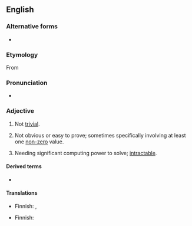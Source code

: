 {{also|non-trivial}}

==English==

===Alternative forms===
* {{l|en|non-trivial}}

===Etymology===
From {{prefix|en|non|trivial}}

===Pronunciation===
* {{a|UK}} {{IPA|en|/ˌnɒnˈtɹɪ.vi.əl/}}

===Adjective===
{{wikipedia}}
{{en-adj}}

# Not [[trivial]].
# {{lb|en|mathematics}} Not obvious or easy to prove; sometimes specifically involving at least one [[non-zero]] value.
# {{lb|en|computing}} Needing significant computing power to solve; [[intractable]].

====Derived terms====
* {{l|en|nontrivially}}

====Translations====
{{trans-top|not trivial}}
* Finnish: {{t+|fi|vaikea}}, {{t+|fi|hankala}}
{{trans-mid}}
{{trans-bottom}}

{{trans-top|mathematics: not obvious or easy to prove}}
* Finnish: {{t|fi|ei-triviaali}}
{{trans-mid}}
{{trans-bottom}}

{{trans-top-also|computing: needing significant computing power to solve|intractable}}
{{trans-mid}}
{{trans-bottom}}